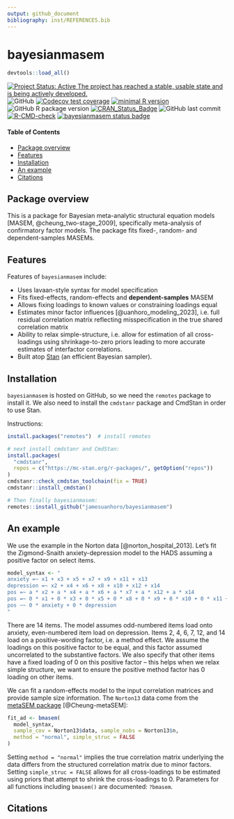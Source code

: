 ```yaml
---
output: github_document
bibliography: inst/REFERENCES.bib
---
```


# bayesianmasem

```r
devtools::load_all()
```

<!-- ![GitHub Workflow Status (with event)](https://img.shields.io/github/actions/workflow/status/jamesuanhoro/bayesianmasem/check-standard.yaml?label=R-CMD-check) -->
<!-- ![Codecov](https://img.shields.io/codecov/c/github/jamesuanhoro/bayesianmasem) -->
<!-- ![GitHub](https://img.shields.io/github/license/jamesuanhoro/bayesianmasem) -->
<!-- ![GitHub R package version (subdirectory of monorepo)](https://img.shields.io/github/r-package/v/jamesuanhoro/bayesianmasem) -->
<!-- ![GitHub last commit (branch)](https://img.shields.io/github/last-commit/jamesuanhoro/bayesianmasem/main) -->

[![Project Status: Active  The project has reached a stable, usable state and is being actively developed.](https://www.repostatus.org/badges/latest/active.svg)](https://www.repostatus.org/#active)
![GitHub](https://img.shields.io/github/license/jamesuanhoro/bayesianmasem)
[![Codecov test coverage](https://codecov.io/gh/jamesuanhoro/bayesianmasem/branch/master/graph/badge.svg)](https://app.codecov.io/gh/jamesuanhoro/bayesianmasem?branch=master)
[![minimal R version](https://img.shields.io/badge/R%3E%3D-`r .minimum_r_version()`-6666ff.svg)](https://cran.r-project.org/)
![GitHub R package version](https://img.shields.io/github/r-package/v/jamesuanhoro/bayesianmasem)
[![CRAN_Status_Badge](https://www.r-pkg.org/badges/version/bayesianmasem)](https://cran.r-project.org/package=bayesianmasem)
![GitHub last commit](https://img.shields.io/github/last-commit/jamesuanhoro/bayesianmasem)
[![R-CMD-check](https://github.com/jamesuanhoro/bayesianmasem/actions/workflows/check-standard.yaml/badge.svg)](https://github.com/jamesuanhoro/bayesianmasem/actions/workflows/check-standard.yaml)
[![bayesianmasem status badge](https://jamesuanhoro.r-universe.dev/badges/bayesianmasem)](https://jamesuanhoro.r-universe.dev)

#### Table of Contents

- [Package overview](#package-overview)
- [Features](#features)
- [Installation](#installation)
- [An example](#an-example)
- [Citations](#citations)

## Package overview

This is a package for Bayesian meta-analytic structural equation models
[MASEM, @cheung_two-stage_2009],
specifically meta-analysis of confirmatory factor models.
The package fits fixed-, random- and dependent-samples MASEMs.

## Features

Features of `bayesianmasem` include:

- Uses lavaan-style syntax for model specification
- Fits fixed-effects, random-effects and **dependent-samples** MASEM
- Allows fixing loadings to known values or constraining loadings equal
- Estimates minor factor influences [@uanhoro_modeling_2023],
i.e. full residual correlation
matrix reflecting misspecification in the true shared correlation matrix
- Ability to relax simple-structure, i.e. allow for estimation of all
cross-loadings using shrinkage-to-zero priors leading to more accurate
estimates of interfactor correlations.
- Built atop [Stan](https://mc-stan.org/) (an efficient Bayesian sampler).

## Installation

`bayesianmasem` is hosted on GitHub, so we need the `remotes` package to
install it. We also need to install the `cmdstanr` package and CmdStan
in order to use Stan.

Instructions:

``` r
install.packages("remotes")  # install remotes

# next install cmdstanr and CmdStan:
install.packages(
  "cmdstanr",
  repos = c("https://mc-stan.org/r-packages/", getOption("repos"))
)
cmdstanr::check_cmdstan_toolchain(fix = TRUE)
cmdstanr::install_cmdstan()

# Then finally bayesianmasem:
remotes::install_github("jamesuanhoro/bayesianmasem")
```

## An example

We use the example in the Norton data [@norton_hospital_2013].
Let's fit the Zigmond-Snaith anxiety-depression model to the HADS assuming
a positive factor on select items.

```r
model_syntax <- "
anxiety =~ x1 + x3 + x5 + x7 + x9 + x11 + x13
depression =~ x2 + x4 + x6 + x8 + x10 + x12 + x14
pos =~ a * x2 + a * x4 + a * x6 + a * x7 + a * x12 + a * x14
pos =~ 0 * x1 + 0 * x3 + 0 * x5 + 0 * x8 + 0 * x9 + 0 * x10 + 0 * x11 + 0 * x13
pos ~~ 0 * anxiety + 0 * depression
"
```

There are 14 items. The model assumes odd-numbered items load onto anxiety,
even-numbered item load on depression. Items 2, 4, 6, 7, 12, and 14 load on
a positive-wording factor, i.e. a method effect. We assume the loadings on this
positive factor to be equal, and this factor assumed uncorrelated to the
substantive factors. We also specify that other items have a fixed loading of 0
on this positive factor -- this helps when we relax simple structure, we want
to ensure the positive method factor has 0 loading on other items.

We can fit a random-effects model to the input correlation matrices and
provide sample size information.
The `Norton13` data come from the
[metaSEM package](https://cran.r-project.org/package=metaSEM) [@Cheung-metaSEM]:

```r
fit_ad <- bmasem(
  model_syntax,
  sample_cov = Norton13$data, sample_nobs = Norton13$n,
  method = "normal", simple_struc = FALSE
)
```

Setting `method = "normal"` implies the true correlation matrix underlying
the data differs from the structured correlation matrix due to minor factors.
Setting `simple_struc = FALSE` allows for all cross-loadings to be estimated
using priors that attempt to shrink the cross-loadings to 0.
Parameters for all functions including `bmasem()` are documented:
`?bmasem`.

## Citations
